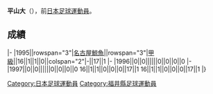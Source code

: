 {{Infobox football biography
|name=平山大
|image=
|fullname=平山大
|birth_date={{Birth date and age|1972|6|3}}
|cityofbirth=[[福井縣|福井縣]]
|countryofbirth=[[日本|日本]]
|position=[[後衛_(足球)|後衛]]
|currentclub=
|years=1995-1997
|clubs=[[名古屋鯨魚|名古屋鯨魚]]
|caps(goals)=
|nationalyears=
|nationalteam=
|nationalcaps(goals)=
}}
'''平山大'''（{{Bd|1972年|6月3日||}}），前[[日本|日本]][[足球|足球]][[運動員|運動員]]。

==成績==
{{Football player club statistics 1|YYN}}
{{Football player club statistics 2|JPN|YYN}}
|-
|1995||rowspan="3"|[[名古屋鯨魚|名古屋鯨魚]]||rowspan="3"|[[日本職業足球甲級聯賽|甲級]]||16||1||1||0||colspan="2"|-||17||1
|-
|1996||0||0||||||0||0||0||0
|-
|1997||0||0||||||0||0||0||0
{{Football player club statistics 3|1|JPN}}16||1||1||0||0||0||17||1
{{Football player club statistics 5}}16||1||1||0||0||0||17||1
|}

{{Japan-sport-bio-stub}}
{{Soccer-player-stub}}
[[Category:日本足球運動員|Category:日本足球運動員]]
[[Category:福井縣足球運動員|Category:福井縣足球運動員]]